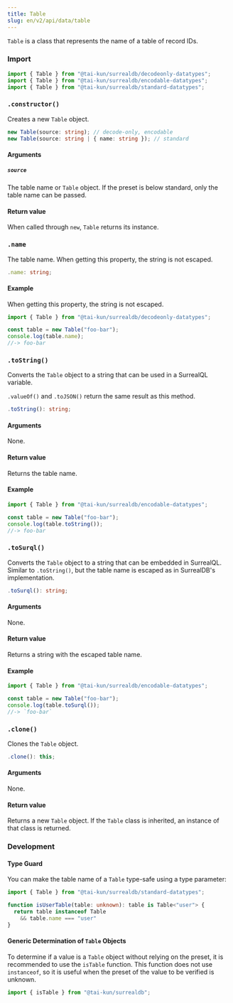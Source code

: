 ```yaml
---
title: Table
slug: en/v2/api/data/table
---
```



`Table` is a class that represents the name of a table of record IDs.

### Import

```ts
import { Table } from "@tai-kun/surrealdb/decodeonly-datatypes";
import { Table } from "@tai-kun/surrealdb/encodable-datatypes";
import { Table } from "@tai-kun/surrealdb/standard-datatypes";
```

### `.constructor()`

Creates a new `Table` object.

```ts
new Table(source: string); // decode-only, encodable
new Table(source: string | { name: string }); // standard
```

#### Arguments

##### `source`

The table name or `Table` object. If the preset is below standard, only the table name can be passed.

#### Return value

When called through `new`, `Table` returns its instance.

### `.name` <Badge variant="instance" /><Badge variant="property" /><Badge variant="decodeonly" />

The table name. When getting this property, the string is not escaped.

```ts
.name: string;
```

#### Example

When getting this property, the string is not escaped.

```ts
import { Table } from "@tai-kun/surrealdb/decodeonly-datatypes";

const table = new Table("foo-bar");
console.log(table.name);
//-> foo-bar
```

### `.toString()` <Badge variant="instance" /><Badge variant="method" /><Badge variant="encodable" />

Converts the `Table` object to a string that can be used in a SurrealQL variable.

`.valueOf()` and `.toJSON()` return the same result as this method.

```ts
.toString(): string;
```

#### Arguments

None.

#### Return value

Returns the table name.

#### Example

```ts
import { Table } from "@tai-kun/surrealdb/encodable-datatypes";

const table = new Table("foo-bar");
console.log(table.toString());
//-> foo-bar
```

### `.toSurql()` <Badge variant="instance" /><Badge variant="method" /><Badge variant="encodable" />

Converts the `Table` object to a string that can be embedded in SurrealQL. Similar to `.toString()`, but the table name is escaped as in SurrealDB's implementation.

```ts
.toSurql(): string;
```

#### Arguments

None.

#### Return value

Returns a string with the escaped table name.

#### Example

```ts
import { Table } from "@tai-kun/surrealdb/encodable-datatypes";

const table = new Table("foo-bar");
console.log(table.toSurql());
//-> `foo-bar`
```

### `.clone()` <Badge variant="instance" /><Badge variant="method" /><Badge variant="standard" />

Clones the `Table` object.

```ts
.clone(): this;
```

#### Arguments

None.

#### Return value

Returns a new `Table` object. If the `Table` class is inherited, an instance of that class is returned.

### Development

#### Type Guard

You can make the table name of a `Table` type-safe using a type parameter:

```ts
import { Table } from "@tai-kun/surrealdb/standard-datatypes";

function isUserTable(table: unknown): table is Table<"user"> {
  return table instanceof Table
    && table.name === "user"
}
```

#### Generic Determination of `Table` Objects

To determine if a value is a `Table` object without relying on the preset, it is recommended to use the `isTable` function. This function does not use `instanceof`, so it is useful when the preset of the value to be verified is unknown.

```ts
import { isTable } from "@tai-kun/surrealdb";
```
